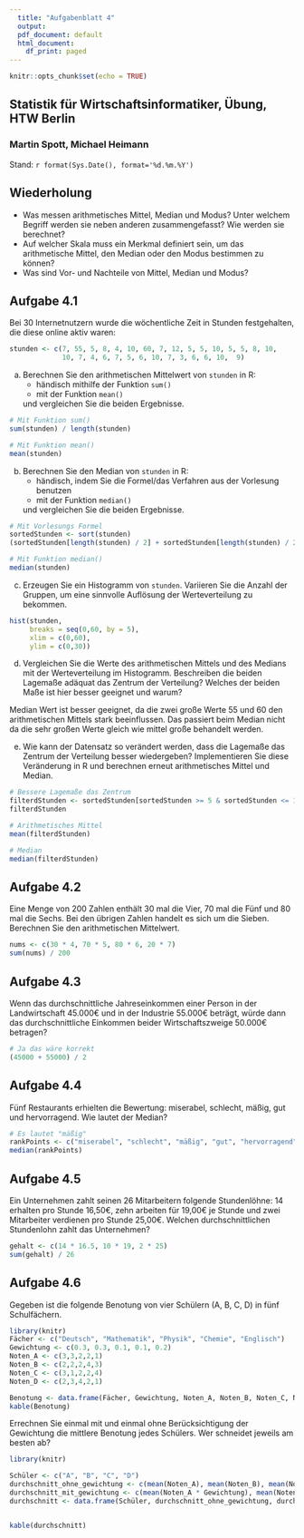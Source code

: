 ```yaml
---
  title: "Aufgabenblatt 4"
  output:
  pdf_document: default
  html_document:
    df_print: paged
---
```


```r
knitr::opts_chunk$set(echo = TRUE)
```

## Statistik für Wirtschaftsinformatiker, Übung, HTW Berlin
### Martin Spott, Michael Heimann
Stand: `r format(Sys.Date(), format='%d.%m.%Y')`

## Wiederholung

* Was messen arithmetisches Mittel, Median und Modus? Unter welchem Begriff werden sie neben anderen zusammengefasst? Wie werden sie berechnet? 
* Auf welcher Skala muss ein Merkmal definiert sein, um das arithmetische Mittel, den Median oder den Modus bestimmen zu können?
* Was sind Vor- und Nachteile von Mittel, Median und Modus?

## Aufgabe 4.1
Bei 30 Internetnutzern wurde die wöchentliche Zeit in Stunden festgehalten, die diese online aktiv waren: 

```r
stunden <- c(7, 55, 5, 8, 4, 10, 60, 7, 12, 5, 5, 10, 5, 5, 8, 10, 
             10, 7, 4, 6, 7, 5, 6, 10, 7, 3, 6, 6, 10,  9)
```

a) Berechnen Sie den arithmetischen Mittelwert von `stunden` in R: 
    * händisch mithilfe der Funktion `sum()`
    * mit der Funktion `mean()`
    
    und vergleichen Sie die beiden Ergebnisse.
    
```r
# Mit Funktion sum()
sum(stunden) / length(stunden)

# Mit Funktion mean()
mean(stunden)
```

b) Berechnen Sie den Median von `stunden` in R:
    * händisch, indem Sie die Formel/das Verfahren aus der Vorlesung benutzen
    * mit der Funktion `median()`
    
    und vergleichen Sie die beiden Ergebnisse.
    
```r
# Mit Vorlesungs Formel
sortedStunden <- sort(stunden)
(sortedStunden[length(stunden) / 2] + sortedStunden[length(stunden) / 2 + 1]) / 2

# Mit Funktion median()
median(stunden)
```
    
c) Erzeugen Sie ein Histogramm von `stunden`. Variieren Sie die Anzahl der Gruppen, um eine sinnvolle Auflösung der Werteverteilung zu bekommen. 
```r
hist(stunden,
     breaks = seq(0,60, by = 5),
     xlim = c(0,60),
     ylim = c(0,30))
```


d) Vergleichen Sie die Werte des arithmetischen Mittels und des Medians mit der Werteverteilung im Histogramm. Beschreiben die beiden Lagemaße adäquat das Zentrum der Verteilung? Welches der beiden Maße ist hier besser geeignet und warum?

Median Wert ist besser geeignet, da die zwei große Werte 55 und 60 den arithmetischen Mittels stark beeinflussen. Das passiert beim Median nicht da die sehr großen Werte gleich wie mittel große behandelt werden.



e) Wie kann der Datensatz so verändert werden, dass die Lagemaße das Zentrum der Verteilung besser wiedergeben? Implementieren Sie diese Veränderung in R und berechnen erneut arithmetisches Mittel und Median. 

```r
# Bessere Lagemaße das Zentrum
filterdStunden <- sortedStunden[sortedStunden >= 5 & sortedStunden <= 12]
filterdStunden

# Arithmetisches Mittel
mean(filterdStunden)

# Median
median(filterdStunden)
```


## Aufgabe 4.2
Eine Menge von 200 Zahlen enthält 30 mal die Vier, 70 mal die Fünf und 80 mal die Sechs. Bei den übrigen Zahlen handelt es sich um die Sieben. Berechnen Sie den arithmetischen Mittelwert.
```r
nums <- c(30 * 4, 70 * 5, 80 * 6, 20 * 7)
sum(nums) / 200
```


## Aufgabe 4.3
Wenn das durchschnittliche Jahreseinkommen einer Person in der Landwirtschaft 45.000€ und in der Industrie 55.000€ beträgt, würde dann das durchschnittliche Einkommen beider Wirtschaftszweige 50.000€ betragen?
```r
# Ja das wäre korrekt
(45000 + 55000) / 2
```

## Aufgabe 4.4
Fünf Restaurants erhielten die Bewertung: miserabel, schlecht, mäßig, gut und hervorragend. Wie lautet der Median?
```r
# Es lautet "mäßig"
rankPoints <- c("miserabel", "schlecht", "mäßig", "gut", "hervorragend")
median(rankPoints)
```

## Aufgabe 4.5 
Ein Unternehmen zahlt seinen 26 Mitarbeitern folgende Stundenlöhne: 14 erhalten pro Stunde 16,50€, zehn arbeiten für 19,00€ je Stunde und zwei Mitarbeiter verdienen pro Stunde 25,00€. Welchen durchschnittlichen Stundenlohn zahlt das Unternehmen?
```r
gehalt <- c(14 * 16.5, 10 * 19, 2 * 25)
sum(gehalt) / 26
```

## Aufgabe 4.6
Gegeben ist die folgende Benotung von vier Schülern (A, B, C, D) in fünf Schulfächern.
```r
library(knitr)
Fächer <- c("Deutsch", "Mathematik", "Physik", "Chemie", "Englisch")
Gewichtung <- c(0.3, 0.3, 0.1, 0.1, 0.2)
Noten_A <- c(3,3,2,2,1)
Noten_B <- c(2,2,2,4,3)
Noten_C <- c(3,1,2,2,4)
Noten_D <- c(2,3,4,2,1)

Benotung <- data.frame(Fächer, Gewichtung, Noten_A, Noten_B, Noten_C, Noten_D)
kable(Benotung)
```

Errechnen Sie einmal mit und einmal ohne Berücksichtigung der Gewichtung die mittlere Benotung jedes Schülers. Wer schneidet jeweils am besten ab?

```r
library(knitr)

Schüler <- c("A", "B", "C", "D")
durchschnitt_ohne_gewichtung <- c(mean(Noten_A), mean(Noten_B), mean(Noten_C), mean(Noten_D))
durchschnitt_mit_gewichtung <- c(mean(Noten_A * Gewichtung), mean(Noten_B * Gewichtung), mean(Noten_C * Gewichtung), mean(Noten_D * Gewichtung)) 
durchschnitt <- data.frame(Schüler, durchschnitt_ohne_gewichtung, durchschnitt_mit_gewichtung)


kable(durchschnitt)

```




